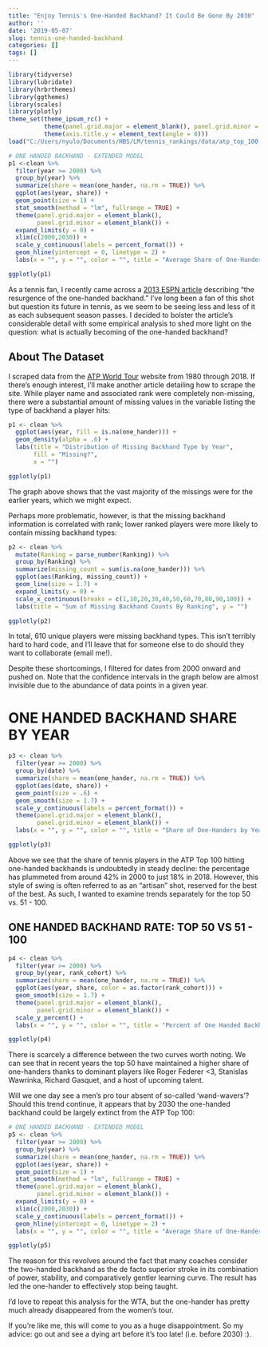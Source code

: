 ```yaml
---
title: "Enjoy Tennis's One-Handed Backhand? It Could Be Gone By 2030"
author: ''
date: '2019-05-07'
slug: tennis-one-handed-backhand
categories: []
tags: []
---
```



```r
library(tidyverse)
library(lubridate)
library(hrbrthemes)
library(ggthemes)
library(scales)
library(plotly)
theme_set(theme_ipsum_rc() +
          theme(panel.grid.major = element_blank(), panel.grid.minor = element_blank()) +
          theme(axis.title.y = element_text(angle = 0)))
load("C:/Users/nyulo/Documents/HBS/LM/tennis_rankings/data/atp_top_100.R")
```

```r
# ONE HANDED BACKHAND - EXTENDED MODEL
p1 <-clean %>% 
  filter(year >= 2000) %>% 
  group_by(year) %>% 
  summarize(share = mean(one_hander, na.rm = TRUE)) %>% 
  ggplot(aes(year, share)) +
  geom_point(size = 1) +
  stat_smooth(method = "lm", fullrange = TRUE) +
  theme(panel.grid.major = element_blank(),
        panel.grid.minor = element_blank()) +
  expand_limits(y = 0) +
  xlim(c(2000,2030)) +
  scale_y_continuous(labels = percent_format()) +
  geom_hline(yintercept = 0, linetype = 2) +
  labs(x = "", y = "", color = "", title = "Average Share of One-Handers in ATP Top 100 by Year")

ggplotly(p1)
```
As a tennis fan, I recently came across a [2013 ESPN article](http://www.espn.com/tennis/story/_/id/10475414/tennis-resurgence-one-handed-backhand) describing "the resurgence of the one-handed backhand." I've long been a fan of this shot but question its future in tennis, as we seem to be seeing less and less of it as each subsequent season passes. I decided to bolster the article's considerable detail with some empirical analysis to shed more light on the question: what is actually becoming of the one-handed backhand?

## About The Dataset

I scraped data from the [ATP World Tour](https://www.atptour.com/en/rankings/singles) website from 1980 through 2018. If there's enough interest, I'll make another article detailing how to scrape the site. While player name and associated rank were completely non-missing, there were a substantial amount of missing values in the variable listing the type of backhand a player hits:

```r

p1 <- clean %>% 
  ggplot(aes(year, fill = is.na(one_hander))) +
  geom_density(alpha = .6) +
  labs(title = "Distribution of Missing Backhand Type by Year",
       fill = "Missing?",
       x = "")

ggplotly(p1)
```

The graph above shows that the vast majority of the missings were for the earlier years, which we might expect. 

Perhaps more problematic, however, is that the missing backhand information is correlated with rank; lower ranked players were more likely to contain missing backhand types:

```r

p2 <- clean %>% 
  mutate(Ranking = parse_number(Ranking)) %>% 
  group_by(Ranking) %>% 
  summarize(missing_count = sum(is.na(one_hander))) %>% 
  ggplot(aes(Ranking, missing_count)) +
  geom_line(size = 1.7) +
  expand_limits(y = 0) +
  scale_x_continuous(breaks = c(1,10,20,30,40,50,60,70,80,90,100)) +
  labs(title = "Sum of Missing Backhand Counts By Ranking", y = "")

ggplotly(p2)
```

In total, 610 unique players were missing backhand types. This isn't terribly hard to hard code, and I'll leave that for someone else to do should they want to collaborate (email me!). 

Despite these shortcomings, I filtered for dates from 2000 onward and pushed on. Note that the confidence intervals in the graph below are almost invisible due to the abundance of data points in a given year.

# ONE HANDED BACKHAND SHARE BY YEAR


```r
p3 <- clean %>% 
  filter(year >= 2000) %>% 
  group_by(date) %>% 
  summarize(share = mean(one_hander, na.rm = TRUE)) %>% 
  ggplot(aes(date, share)) +
  geom_point(size = .6) +
  geom_smooth(size = 1.7) +
  scale_y_continuous(labels = percent_format()) +
  theme(panel.grid.major = element_blank(),
        panel.grid.minor = element_blank()) +
  labs(x = "", y = "", color = "", title = "Share of One-Handers by Year, 95% CI's Shown")

ggplotly(p3)
```

Above we see that the share of tennis players in the ATP Top 100 hitting one-handed backhands is undoubtedly in steady decline: the percentage has plummeted from around 42% in 2000 to just 18% in 2018. However, this style of swing is often referred to as an "artisan" shot, reserved for the best of the best. As such, I wanted to examine trends separately for the top 50 vs. 51 - 100.


## ONE HANDED BACKHAND RATE: TOP 50 VS 51 - 100

```r
p4 <- clean %>% 
  filter(year >= 2000) %>% 
  group_by(year, rank_cohort) %>% 
  summarize(share = mean(one_hander, na.rm = TRUE)) %>% 
  ggplot(aes(year, share, color = as.factor(rank_cohort))) +
  geom_smooth(size = 1.7) +
  theme(panel.grid.major = element_blank(),
        panel.grid.minor = element_blank()) +
  scale_y_percent() +
  labs(x = "", y = "", color = "", title = "Percent of One Handed Backhands in ATP Top 100, 95% CI's Shown")

ggplotly(p4)
```

There is scarcely a difference between the two curves worth noting. We can see that in recent years the top 50 have maintained a higher share of one-handers thanks to dominant players like Roger Federer <3, Stanislas Wawrinka, Richard Gasquet, and a host of upcoming talent. 

Will we one day see a men's pro tour absent of so-called 'wand-wavers'? Should this trend continue, it appears that by 2030 the one-handed backhand could be largely extinct from the ATP Top 100:

```r
# ONE HANDED BACKHAND - EXTENDED MODEL
p5 <- clean %>% 
  filter(year >= 2000) %>% 
  group_by(year) %>% 
  summarize(share = mean(one_hander, na.rm = TRUE)) %>% 
  ggplot(aes(year, share)) +
  geom_point(size = 1) +
  stat_smooth(method = "lm", fullrange = TRUE) +
  theme(panel.grid.major = element_blank(),
        panel.grid.minor = element_blank()) +
  expand_limits(y = 0) +
  xlim(c(2000,2030)) +
  scale_y_continuous(labels = percent_format()) +
  geom_hline(yintercept = 0, linetype = 2) +
  labs(x = "", y = "", color = "", title = "Average Share of One-Handers in ATP Top 100 by Year")

ggplotly(p5)
```

The reason for this revolves around the fact that many coaches consider the two-handed backhand as the de facto superior stroke in its combination of power, stability, and comparatively gentler learning curve. The result has led the one-hander to effectively stop being taught.

I'd love to repeat this analysis for the WTA, but the one-hander has pretty much already disappeared from the women's tour. 

If you're like me, this will come to you as a huge disappointment. So my advice: go out and see a dying art before it's too late! (i.e. before 2030) :).